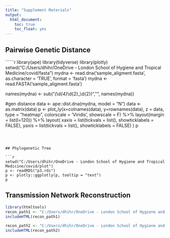```yaml
---
title: "Supplement Materials"
output:
  html_document:
    toc: true
    toc_float: yes
---
```


## Pairwise Genetic Distance

``````r
library(ape)
library(tidyverse)
library(plotly)
setwd("C:/Users/dhihr/OneDrive - London School of Hygiene and Tropical Medicine/covid/fasta")
mydna <- read.dna('sample_aligment.fasta', as.character = 'TRUE', format = 'fasta')
mydna <- read.FASTA('sample_aligment.fasta')

names(mydna) <- sub("_(\\d{4}_\\d{2}_\\d{2})", "", names(mydna))

#gen distance
data <- ape::dist.dna(mydna, model = "N")
data <- as.matrix(data)
p <- plot_ly(x=colnames(data), y=rownames(data), 
            z = data, 
            type = "heatmap", 
            colorscale = 'Viridis',
            showscale = F) %>%
    layout(margin = list(l=120)) %>%
  layout(
    xaxis = list(tickvals = list(), showticklabels = FALSE),
    yaxis = list(tickvals = list(), showticklabels = FALSE)
  )
p
```



## Phylogenetic Tree

```r
setwd("C:/Users/dhihr/OneDrive - London School of Hygiene and Tropical Medicine/covid/plot")
p <- readRDS("p3.rds")
p <- plotly::ggplotly(p, tooltip = "text")
p
```


## Transmission Network Reconstruction

```r
library(htmltools)
recon_path1 <- "C:/Users/dhihr/OneDrive - London School of Hygiene and Tropical Medicine/covid/plot/for ppt 2/recon1.html"
includeHTML(recon_path1)
```
```r
recon_path2 <- "C:/Users/dhihr/OneDrive - London School of Hygiene and Tropical Medicine/covid/plot/for ppt 2/recon2.html"
includeHTML(recon_path2)
```

